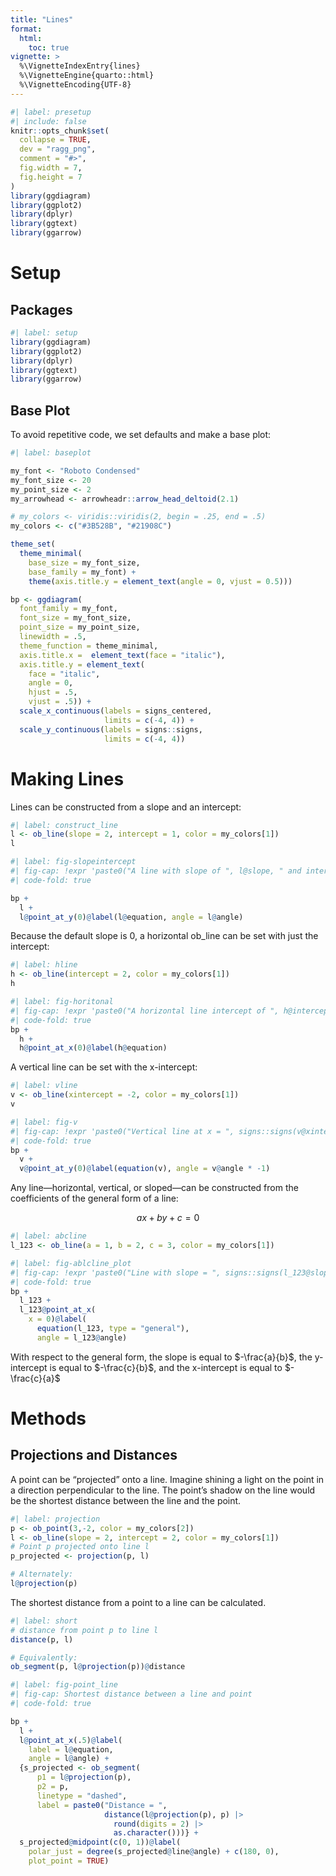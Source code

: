 ```yaml
---
title: "Lines"
format: 
  html:
    toc: true
vignette: >
  %\VignetteIndexEntry{lines}
  %\VignetteEngine{quarto::html}
  %\VignetteEncoding{UTF-8}
---
```


```r
#| label: presetup
#| include: false
knitr::opts_chunk$set(
  collapse = TRUE,
  dev = "ragg_png",
  comment = "#>",
  fig.width = 7,
  fig.height = 7
)
library(ggdiagram)
library(ggplot2)
library(dplyr)
library(ggtext)
library(ggarrow)
```

# Setup

## Packages

```r
#| label: setup
library(ggdiagram)
library(ggplot2)
library(dplyr)
library(ggtext)
library(ggarrow)
```

## Base Plot

To avoid repetitive code, we set defaults and make a base plot:

```r
#| label: baseplot

my_font <- "Roboto Condensed"
my_font_size <- 20
my_point_size <- 2
my_arrowhead <- arrowheadr::arrow_head_deltoid(2.1)

# my_colors <- viridis::viridis(2, begin = .25, end = .5)
my_colors <- c("#3B528B", "#21908C")

theme_set(
  theme_minimal(
    base_size = my_font_size,
    base_family = my_font) +
    theme(axis.title.y = element_text(angle = 0, vjust = 0.5)))

bp <- ggdiagram(
  font_family = my_font,
  font_size = my_font_size,
  point_size = my_point_size,
  linewidth = .5,
  theme_function = theme_minimal,
  axis.title.x =  element_text(face = "italic"),
  axis.title.y = element_text(
    face = "italic",
    angle = 0,
    hjust = .5,
    vjust = .5)) +
  scale_x_continuous(labels = signs_centered,
                     limits = c(-4, 4)) +
  scale_y_continuous(labels = signs::signs,
                     limits = c(-4, 4))

```

# Making Lines

Lines can be constructed from a slope and an intercept:

```r
#| label: construct_line
l <- ob_line(slope = 2, intercept = 1, color = my_colors[1])
l
```

```r
#| label: fig-slopeintercept
#| fig-cap: !expr 'paste0("A line with slope of ", l@slope, " and intercept of ", l@intercept)'
#| code-fold: true

bp +
  l +
  l@point_at_y(0)@label(l@equation, angle = l@angle)
```


Because the default slope is 0, a horizontal ob_line can be set with just the intercept:

```r
#| label: hline
h <- ob_line(intercept = 2, color = my_colors[1])
h
```

```r
#| label: fig-horitonal
#| fig-cap: !expr 'paste0("A horizontal line intercept of ", h@intercept)'
#| code-fold: true
bp + 
  h + 
  h@point_at_x(0)@label(h@equation)
```


A vertical line can be set with the x-intercept:

```r
#| label: vline
v <- ob_line(xintercept = -2, color = my_colors[1])
v
```

```r
#| label: fig-v
#| fig-cap: !expr 'paste0("Vertical line at x = ", signs::signs(v@xintercept))'
#| code-fold: true
bp + 
  v + 
  v@point_at_y(0)@label(equation(v), angle = v@angle * -1)

```



Any line---horizontal, vertical, or sloped---can be constructed from the coefficients of the general form of a line:

$$
ax+by+c=0
$$

```r
#| label: abcline
l_123 <- ob_line(a = 1, b = 2, c = 3, color = my_colors[1])
```

```r
#| label: fig-ablcline_plot
#| fig-cap: !expr 'paste0("Line with slope = ", signs::signs(l_123@slope), " and intercept = ", signs::signs(l_123@intercept))'
#| code-fold: true
bp +
  l_123 +
  l_123@point_at_x(
    x = 0)@label(
      equation(l_123, type = "general"), 
      angle = l_123@angle)
```

With respect to the general form, the slope is equal to $-\frac{a}{b}$, the y-intercept is equal to $-\frac{c}{b}$, and the x-intercept is equal to $-\frac{c}{a}$

# Methods

## Projections and Distances

A point can be "projected" onto a line. Imagine shining a light on the point in a direction perpendicular to the line. The point's shadow on the line would be the shortest distance between the line and the point.


```r
#| label: projection
p <- ob_point(3,-2, color = my_colors[2])
l <- ob_line(slope = 2, intercept = 2, color = my_colors[1])
# Point p projected onto line l
p_projected <- projection(p, l)

# Alternately:
l@projection(p)
```


The shortest distance from a point to a line can be calculated.

```r
#| label: short
# distance from point p to line l
distance(p, l)

# Equivalently:
ob_segment(p, l@projection(p))@distance
```

```r
#| label: fig-point_line
#| fig-cap: Shortest distance between a line and point
#| code-fold: true

bp +
  l +
  l@point_at_x(.5)@label(
    label = l@equation, 
    angle = l@angle) +
  {s_projected <- ob_segment(
      p1 = l@projection(p),
      p2 = p,
      linetype = "dashed",
      label = paste0("Distance = ", 
                     distance(l@projection(p), p) |>
                       round(digits = 2) |>
                       as.character()))} + 
  s_projected@midpoint(c(0, 1))@label(
    polar_just = degree(s_projected@line@angle) + c(180, 0),
    plot_point = TRUE)  


```



